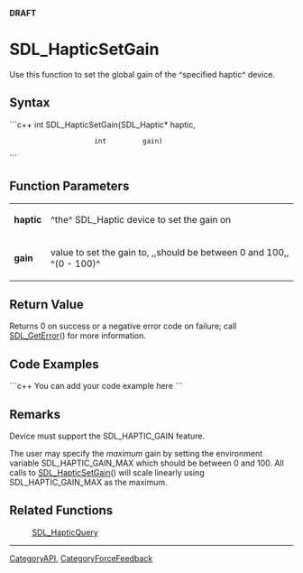 <!-- pragma section-numbers off -->
<!-- pragma disable-camelcase -->
'''DRAFT'''

= SDL_HapticSetGain =
Use this function to set the global gain of the ^specified haptic^ device.


== Syntax ==
```c++
int SDL_HapticSetGain(SDL_Haptic* haptic,
                      int         gain)
```

== Function Parameters ==
{|
|'''haptic'''
|^the^ SDL_Haptic device to set the gain on
|-
|'''gain'''
|value to set the gain to, ,,should be between 0 and 100,, ^(0 - 100)^
|}

== Return Value ==
Returns 0 on success or a negative error code on failure; call [[SDL_GetError]]() for more information.

== Code Examples ==
```c++
You can add your code example here
```

== Remarks ==
Device must support the SDL_HAPTIC_GAIN feature.

The user may specify the ''maximum'' gain by setting the environment variable 
SDL_HAPTIC_GAIN_MAX which should be between 0 and 100. All calls to [[SDL_HapticSetGain]]() will scale linearly using SDL_HAPTIC_GAIN_MAX as the maximum. 

== Related Functions ==
:[[SDL_HapticQuery]]

----
[[CategoryAPI]], [[CategoryForceFeedback]]
